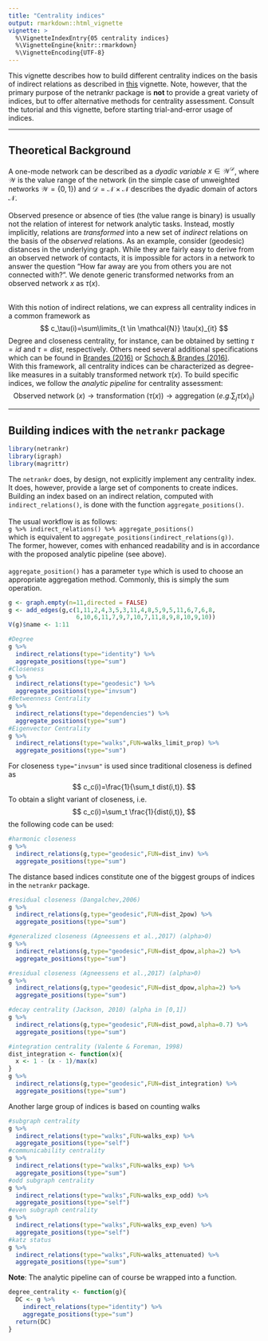 ```yaml
---
title: "Centrality indices"
output: rmarkdown::html_vignette
vignette: >
  %\VignetteIndexEntry{05 centrality indices}
  %\VignetteEngine{knitr::rmarkdown}
  %\VignetteEncoding{UTF-8}
---
```

  
This vignette describes how to build different centrality indices on the basis of 
indirect relations as described in [this](indirect_relations.html) vignette. Note,
however, that the primary purpose of the netrankr package is **not** to provide a great
variety of indices, but to offer alternative methods for centrality assessment. 
Consult the tutorial and this vignette, before starting trial-and-error usage of indices.

________________________________________________________________________________

## Theoretical Background

A one-mode network can be described as a *dyadic variable* $x\in \mathcal{W}^\mathcal{D}$,
where $\mathcal{W}$ is the value range of the network (in the simple case of 
unweighted networks $\mathcal{W}=\{0,1\}$) and $\mathcal{D}=\mathcal{N}\times\mathcal{N}$ 
describes the dyadic domain of actors $\mathcal{N}$.
\
\
Observed presence or absence of ties (the value range is binary) is usually not 
the relation of interest for network analytic tasks. Instead, mostly implicitly, 
relations are *transformed* into a new set of *indirect* relations on the basis 
of the *observed* relations. As an example, consider (geodesic) distances in the 
underlying graph. While they are fairly easy to derive from an observed network 
of contacts, it is impossible for actors in a network to answer the question 
"How far away are you from others you are not connected with?". We denote generic 
transformed networks from an observed network $x$ as $\tau(x)$. 
\
\

With this notion of indirect relations, we can express all centrality indices in
a common framework as
$$
c_\tau(i)=\sum\limits_{t \in \mathcal{N}} \tau(x)_{it}
$$
Degree and closeness centrality, for instance, can be obtained by setting $\tau=id$ 
and $\tau=dist$, respectively. Others need several additional specifications which 
can be found in [Brandes (2016)](http://dx.doi.org/10.1177/2059799116630650) or 
[Schoch & Brandes (2016)](https://doi.org/10.1017/S0956792516000401). 
\
With this framework, all centrality indices can be characterized as degree-like 
measures in a suitably transformed network $\tau(x)$. To build specific indices,
we follow the *analytic pipeline* for centrality assessment:
$$
\text{Observed network}\;(x) \longrightarrow 
\text{transformation}\;(\tau(x)) \longrightarrow 
\text{aggregation}\;(e.g. \sum_j \tau(x)_{ij})
$$

________________________________________________________________________________

## Building indices with the `netrankr` package

```r
library(netrankr)
library(igraph)
library(magrittr)
```

The `netrankr` does, by design, not explicitly implement any centrality index. It 
does, however, provide a large set of components to create indices. Building an index
based on an indirect relation, computed with `indirect_relations()`, is done with 
the function `aggregate_positions()`.  
\
The usual workflow is as follows:  
`g %>% indirect_relations() %>% aggregate_positions()`   
which is equivalent to
`aggregate_positions(indirect_relations(g))`.  
The former, however, comes with enhanced readability and is in accordance with 
the proposed analytic pipeline (see above).  
\
`aggregate_position()` has a parameter `type` which is used to choose an appropriate 
aggregation method. Commonly, this is simply the sum operation.

```r
g <- graph.empty(n=11,directed = FALSE)
g <- add_edges(g,c(1,11,2,4,3,5,3,11,4,8,5,9,5,11,6,7,6,8,
                   6,10,6,11,7,9,7,10,7,11,8,9,8,10,9,10))
V(g)$name <- 1:11

#Degree
g %>% 
  indirect_relations(type="identity") %>% 
  aggregate_positions(type="sum")
#Closeness
g %>% 
  indirect_relations(type="geodesic") %>% 
  aggregate_positions(type="invsum")
#Betweenness Centrality
g %>% 
  indirect_relations(type="dependencies") %>% 
  aggregate_positions(type="sum")
#Eigenvector Centrality
g %>% 
  indirect_relations(type="walks",FUN=walks_limit_prop) %>% 
  aggregate_positions(type="sum")
```

For closeness `type="invsum"` is used since traditional closeness is defined as
$$
c_c(i)=\frac{1}{\sum_t dist(i,t)}.
$$
To obtain a slight variant of closeness, i.e.
$$
c_c(i)=\sum_t \frac{1}{dist(i,t)},
$$
the following code can be used:
```r
#harmonic closeness
g %>% 
  indirect_relations(g,type="geodesic",FUN=dist_inv) %>% 
  aggregate_positions(type="sum")
```

The distance based indices constitute one of the biggest groups of indices in the `netrankr` package.

```r
#residual closeness (Dangalchev,2006)
g %>% 
  indirect_relations(g,type="geodesic",FUN=dist_2pow) %>% 
  aggregate_positions(type="sum")

#generalized closeness (Agneessens et al.,2017) (alpha>0)
g %>% 
  indirect_relations(g,type="geodesic",FUN=dist_dpow,alpha=2) %>% 
  aggregate_positions(type="sum")

#residual closeness (Agneessens et al.,2017) (alpha>0)
g %>% 
  indirect_relations(g,type="geodesic",FUN=dist_dpow,alpha=2) %>% 
  aggregate_positions(type="sum")

#decay centrality (Jackson, 2010) (alpha in [0,1])
g %>% 
  indirect_relations(g,type="geodesic",FUN=dist_powd,alpha=0.7) %>% 
  aggregate_positions(type="sum")

#integration centrality (Valente & Foreman, 1998)
dist_integration <- function(x){
  x <- 1 - (x - 1)/max(x)
}
g %>% 
  indirect_relations(g,type="geodesic",FUN=dist_integration) %>% 
  aggregate_positions(type="sum")

```

Another large group of indices is based on counting walks

```r
#subgraph centrality
g %>% 
  indirect_relations(type="walks",FUN=walks_exp) %>% 
  aggregate_positions(type="self")
#communicability centrality
g %>% 
  indirect_relations(type="walks",FUN=walks_exp) %>% 
  aggregate_positions(type="sum")
#odd subgraph centrality
g %>% 
  indirect_relations(type="walks",FUN=walks_exp_odd) %>% 
  aggregate_positions(type="self")
#even subgraph centrality
g %>% 
  indirect_relations(type="walks",FUN=walks_exp_even) %>% 
  aggregate_positions(type="self")
#katz status
g %>% 
  indirect_relations(type="walks",FUN=walks_attenuated) %>% 
  aggregate_positions(type="sum")
```


**Note**: The analytic pipeline can of course be wrapped into a function.

```r
degree_centrality <- function(g){
  DC <- g %>% 
    indirect_relations(type="identity") %>% 
    aggregate_positions(type="sum")
  return(DC)
}
```

